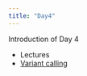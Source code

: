 ```yaml
---
title: "Day4"
---
```


Introduction of Day 4

* Lectures
* [Variant calling](variant-calling-practical.html)